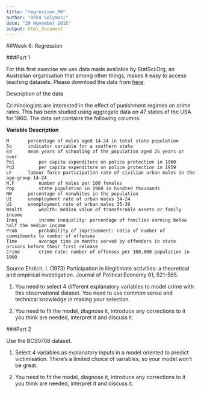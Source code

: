 ```yaml
---
title: "regression_HW"
author: "Reka Solymosi"
date: "20 November 2016"
output: html_document
---
```


##Week 6: Regression

###Part 1

For this first exercise we use data made available by StatSci.Org, an Australian organisation that among other things, makes it easy to access teaching datasets. Please download the data from [here](http://www.statsci.org/data/general/uscrime.txt).

Description of the data

Criminologists are interested in the effect of punishment regimes on crime rates. This has been studied using aggregate data on 47 states of the USA for 1960. The data set contains the following columns:
 
  **Variable  	  	Description**
  
	M 		percentage of males aged 14-24 in total state population 
	So 		indicator variable for a southern state 
	Ed 		mean years of schooling of the population aged 25 years or over 
	Po1 		per capita expenditure on police protection in 1960 
	Po2 		per capita expenditure on police protection in 1959 
	LF 		labour force participation rate of civilian urban males in the age-group 14-24 
	M.F 		number of males per 100 females 
	Pop 		state population in 1960 in hundred thousands 
	NW 		percentage of nonwhites in the population 
	U1 		unemployment rate of urban males 14-24 
	U2 		unemployment rate of urban males 35-39 
	Wealth 		wealth: median value of transferable assets or family income 
	Ineq 		income inequality: percentage of families earning below half the median income 
	Prob 		probability of imprisonment: ratio of number of commitments to number of offenses 
	Time 		average time in months served by offenders in state prisons before their first release 
	Crime 		crime rate: number of offenses per 100,000 population in 1960 

Source
Ehrlich, I. (1973) Participation in illegitimate activities: a theoretical and empirical investigation. Journal of Political Economy 81, 521-565.

1.	You need to select 4 different explanatory variables to model crime with this observational dataset. You need to use common sense and technical knowledge in making your selection. 

2.	You need to fit the model, diagnose it, introduce any corrections to it you think are needed, interpret it and discuss it.


###Part 2

Use the BCS0708 dataset.

1.	Select 4 variables as explanatory inputs in a model oriented to predict victimisation. There's a limited choice of variables, so your model won't be great. 

2.	You need to fit the model, diagnose it, introduce any corrections to it you think are needed, interpret it and discuss it.

